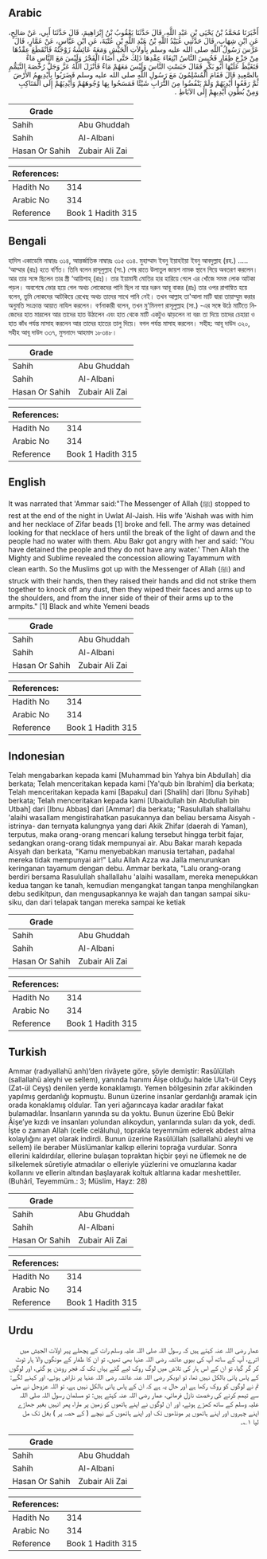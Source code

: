 ## Arabic


<div dir="rtl" lang="ar" style={{fontSize:'larger',backgroundColor:'#f8f9fa',padding:20}}>
أَخْبَرَنَا مُحَمَّدُ بْنُ يَحْيَى بْنِ عَبْدِ اللَّهِ، قَالَ حَدَّثَنَا يَعْقُوبُ بْنُ إِبْرَاهِيمَ، قَالَ حَدَّثَنَا أَبِي، عَنْ صَالِحٍ، عَنِ ابْنِ شِهَابٍ، قَالَ حَدَّثَنِي عُبَيْدُ اللَّهِ بْنُ عَبْدِ اللَّهِ بْنِ عُتْبَةَ، عَنِ ابْنِ عَبَّاسٍ، عَنْ عَمَّارٍ، قَالَ عَرَّسَ رَسُولُ اللَّهِ صلى الله عليه وسلم بِأُولاَتِ الْجَيْشِ وَمَعَهُ عَائِشَةُ زَوْجَتُهُ فَانْقَطَعَ عِقْدُهَا مِنْ جَزْعِ ظِفَارِ فَحُبِسَ النَّاسُ ابْتِغَاءَ عِقْدِهَا ذَلِكَ حَتَّى أَضَاءَ الْفَجْرُ وَلَيْسَ مَعَ النَّاسِ مَاءٌ فَتَغَيَّظَ عَلَيْهَا أَبُو بَكْرٍ فَقَالَ حَبَسْتِ النَّاسَ وَلَيْسَ مَعَهُمْ مَاءٌ فَأَنْزَلَ اللَّهُ عَزَّ وَجَلَّ رُخْصَةَ التَّيَمُّمِ بِالصَّعِيدِ قَالَ فَقَامَ الْمُسْلِمُونَ مَعَ رَسُولِ اللَّهِ صلى الله عليه وسلم فَضَرَبُوا بِأَيْدِيهِمُ الأَرْضَ ثُمَّ رَفَعُوا أَيْدِيَهُمْ وَلَمْ يَنْفُضُوا مِنَ التُّرَابِ شَيْئًا فَمَسَحُوا بِهَا وُجُوهَهُمْ وَأَيْدِيَهُمْ إِلَى الْمَنَاكِبِ وَمِنْ بُطُونِ أَيْدِيهِمْ إِلَى الآبَاطِ ‏.‏
</div>
<div style={{backgroundColor:'#f8f9fa',padding:20, marginBottom: 10}}><table> <thead> <tr> <th>Grade</th> <th></th> </tr> </thead> <tbody> <tr><td>Sahih</td><td>Abu Ghuddah</td></tr><tr><td>Sahih</td><td>Al-Albani</td></tr><tr><td>Hasan Or Sahih</td><td>Zubair Ali Zai</td></tr></tbody></table><table> <thead> <tr> <th>References:</th> <th></th> </tr> </thead> <tbody><tr><td>Hadith No</td><td>314</td></tr><tr><td>Arabic No</td><td>314</td></tr><tr><td>Reference</td><td>Book 1 Hadith 315</td></tr></tbody></table></div>

## Bengali


<div dir="ltr" lang="bn" style={{fontSize:'larger',backgroundColor:'#f8f9fa',padding:20}}>
হাদিস একাডেমি নাম্বারঃ ৩১৪, আন্তর্জাতিক নাম্বারঃ ৩১৫ ৩১৪. মুহাম্মাদ ইবনু ইয়াহইয়া ইবনু আবদুল্লাহ (রহ.) ..... ‘আম্মার (রাঃ) হতে বর্ণিত। তিনি বলেন রাসূলুল্লাহ (সা.) শেষ রাতে উলাতুল জায়শ নামক স্থানে গিয়ে অবতরণ করলেন। আর তার সঙ্গে ছিলেন তার স্ত্রী ‘আয়িশাহ্ (রাঃ)। তার ইয়ামানী মোতির হার হারিয়ে গেলে এর খোঁজে সমস্ত লোক আটকা পড়ল। অবশেষে ভোর হয়ে গেল অথচ লোকেদের পানি ছিল না যার দরুন আবূ বাকর (রাঃ) তার ওপর রাগান্বিত হয়ে বলেন, তুমি লোকদের আটকিয়ে রেখেছ অথচ তাদের সাথে পানি নেই। তখন আল্লাহ তা'আলা মাটি দ্বারা তায়াম্মুম করার অনুমতি সংক্রান্ত আয়াত নাযিল করলেন। বর্ণনাকারী বলেন, তখন মু'মিনগণ রাসূলুল্লাহ (সা.) -এর সঙ্গে উঠে মাটিতে নিজেদের হাত মারলেন আর তাদের হাত উঠালেন এবং হাত থেকে মাটি একটুও ঝাড়লেন না বরং তা দিয়ে তাদের চেহারা ও হাত কাঁধ পর্যন্ত মাসাহ করলেন আর তাদের হাতের তালু দিয়ে। বগল পর্যন্ত মাসাহ করলেন। সহীহ: আবূ দাউদ ৩২০, সহীহ আবূ দাউদ ৩৩৭, মুসনাদে আহমাদ ১৮৩৪৮।
</div>
<div style={{backgroundColor:'#f8f9fa',padding:20, marginBottom: 10}}><table> <thead> <tr> <th>Grade</th> <th></th> </tr> </thead> <tbody> <tr><td>Sahih</td><td>Abu Ghuddah</td></tr><tr><td>Sahih</td><td>Al-Albani</td></tr><tr><td>Hasan Or Sahih</td><td>Zubair Ali Zai</td></tr></tbody></table><table> <thead> <tr> <th>References:</th> <th></th> </tr> </thead> <tbody><tr><td>Hadith No</td><td>314</td></tr><tr><td>Arabic No</td><td>314</td></tr><tr><td>Reference</td><td>Book 1 Hadith 315</td></tr></tbody></table></div>

## English


<div dir="ltr" lang="en" style={{fontSize:'larger',backgroundColor:'#f8f9fa',padding:20}}>
It was narrated that 'Ammar said:"The Messenger of Allah (ﷺ) stopped to rest at the end of the night in Uwlat Al-Jaish. His wife 'Aishah was with him and her necklace of Zifar beads [1] broke and fell. The army was detained looking for that necklace of hers until the break of the light of dawn and the people had no water with them. Abu Bakr got angry with her and said: 'You have detained the people and they do not have any water.' Then Allah the Mighty and Sublime revealed the concession allowing Tayammum with clean earth. So the Muslims got up with the Messenger of Allah (ﷺ) and struck with their hands, then they raised their hands and did not strike them together to knock off any dust, then they wiped their faces and arms up to the shoulders, and from the inner side of their of their arms up to the armpits." [1] Black and white Yemeni beads
</div>
<div style={{backgroundColor:'#f8f9fa',padding:20, marginBottom: 10}}><table> <thead> <tr> <th>Grade</th> <th></th> </tr> </thead> <tbody> <tr><td>Sahih</td><td>Abu Ghuddah</td></tr><tr><td>Sahih</td><td>Al-Albani</td></tr><tr><td>Hasan Or Sahih</td><td>Zubair Ali Zai</td></tr></tbody></table><table> <thead> <tr> <th>References:</th> <th></th> </tr> </thead> <tbody><tr><td>Hadith No</td><td>314</td></tr><tr><td>Arabic No</td><td>314</td></tr><tr><td>Reference</td><td>Book 1 Hadith 315</td></tr></tbody></table></div>

## Indonesian


<div dir="ltr" lang="id" style={{fontSize:'larger',backgroundColor:'#f8f9fa',padding:20}}>
Telah mengabarkan kepada kami [Muhammad bin Yahya bin Abdullah] dia berkata; Telah menceritakan kepada kami [Ya'qub bin Ibrahim] dia berkata; Telah menceritakan kepada kami [Bapaku] dari [Shalih] dari [Ibnu Syihab] berkata; Telah menceritakan kepada kami [Ubaidullah bin Abdullah bin Utbah] dari [Ibnu Abbas] dari [Ammar] dia berkata; "Rasulullah shallallahu 'alaihi wasallam mengistirahatkan pasukannya dan beliau bersama Aisyah -istrinya- dan ternyata kalungnya yang dari Akik Zhifar (daerah di Yaman), terputus, maka orang-orang mencari kalung tersebut hingga terbit fajar, sedangkan orang-orang tidak mempunyai air. Abu Bakar marah kepada Aisyah dan berkata, "Kamu menyebabkan manusia tertahan, padahal mereka tidak mempunyai air!" Lalu Allah Azza wa Jalla menurunkan keringanan tayamum dengan debu. Ammar berkata, "Lalu orang-orang berdiri bersama Rasulullah shallallahu 'alaihi wasallam, mereka menepukkan kedua tangan ke tanah, kemudian mengangkat tangan tanpa menghilangkan debu sedikitpun, dan mengusapkannya ke wajah dan tangan sampai siku-siku, dan dari telapak tangan mereka sampai ke ketiak
</div>
<div style={{backgroundColor:'#f8f9fa',padding:20, marginBottom: 10}}><table> <thead> <tr> <th>Grade</th> <th></th> </tr> </thead> <tbody> <tr><td>Sahih</td><td>Abu Ghuddah</td></tr><tr><td>Sahih</td><td>Al-Albani</td></tr><tr><td>Hasan Or Sahih</td><td>Zubair Ali Zai</td></tr></tbody></table><table> <thead> <tr> <th>References:</th> <th></th> </tr> </thead> <tbody><tr><td>Hadith No</td><td>314</td></tr><tr><td>Arabic No</td><td>314</td></tr><tr><td>Reference</td><td>Book 1 Hadith 315</td></tr></tbody></table></div>

## Turkish


<div dir="ltr" lang="tr" style={{fontSize:'larger',backgroundColor:'#f8f9fa',padding:20}}>
Ammar (radıyallahü anh)’den rivâyete göre, şöyle demiştir: Rasûlüllah (sallallahü aleyhi ve sellem), yanında hanımı Âişe olduğu halde Ula’t-ül Ceyş (Zat-ül Ceyş) denilen yerde konaklamıştı. Yemen bölgesinin zıfar akikinden yapılmış gerdanlığı kopmuştu. Bunun üzerine insanlar gerdanlığı aramak için orada konaklamış oldular. Tan yeri ağarıncaya kadar aradılar fakat bulamadılar. İnsanların yanında su da yoktu. Bunun üzerine Ebû Bekir Âişe’ye kızdı ve insanları yolundan alıkoydun, yanlarında suları da yok, dedi. İşte o zaman Allah (celle celâluhu), toprakla teyemmüm ederek abdest alma kolaylığını ayet olarak indirdi. Bunun üzerine Rasûlüllah (sallallahü aleyhi ve sellem) ile beraber Müslümanlar kalkıp ellerini toprağa vurdular. Sonra ellerini kaldırdılar, ellerine bulaşan topraktan hiçbir şeyi ne üflemek ne de silkelemek sûretiyle atmadılar o elleriyle yüzlerini ve omuzlarına kadar kollarını ve ellerin altından başlayarak koltuk altlarına kadar meshettiler. (Buhârî, Teyemmüm.: 3; Müslim, Hayz: 28)
</div>
<div style={{backgroundColor:'#f8f9fa',padding:20, marginBottom: 10}}><table> <thead> <tr> <th>Grade</th> <th></th> </tr> </thead> <tbody> <tr><td>Sahih</td><td>Abu Ghuddah</td></tr><tr><td>Sahih</td><td>Al-Albani</td></tr><tr><td>Hasan Or Sahih</td><td>Zubair Ali Zai</td></tr></tbody></table><table> <thead> <tr> <th>References:</th> <th></th> </tr> </thead> <tbody><tr><td>Hadith No</td><td>314</td></tr><tr><td>Arabic No</td><td>314</td></tr><tr><td>Reference</td><td>Book 1 Hadith 315</td></tr></tbody></table></div>

## Urdu


<div dir="rtl" lang="ur" style={{fontSize:'larger',backgroundColor:'#f8f9fa',padding:20}}>
عمار رضی اللہ عنہ کہتے ہیں کہ رسول اللہ صلی اللہ علیہ وسلم رات کے پچھلے پہر اولات الجیش میں اترے، آپ کے ساتھ آپ کی بیوی عائشہ رضی اللہ عنہا بھی تھیں، تو ان کا ظفار کے مونگوں والا ہار ٹوٹ کر گر گیا، تو ان کے اس ہار کی تلاش میں لوگ روک لیے گئے یہاں تک کہ فجر روشن ہو گئی، اور لوگوں کے پاس پانی بالکل نہیں تھا، تو ابوبکر رضی اللہ عنہ عائشہ رضی اللہ عنہا پر ناراض ہوئے، اور کہنے لگے: تم نے لوگوں کو روک رکھا ہے اور حال یہ ہے کہ ان کے پاس پانی بالکل نہیں ہے، تو اللہ عزوجل نے مٹی سے تیمم کرنے کی رخصت نازل فرمائی، عمار رضی اللہ عنہ کہتے ہیں: تو مسلمان رسول اللہ صلی اللہ علیہ وسلم کے ساتھ کھڑے ہوئے، اور ان لوگوں نے اپنے ہاتھوں کو زمین پر مارا، پھر انہیں بغیر جھاڑے اپنے چہروں اور اپنے ہاتھوں پر مونڈھوں تک اور اپنے ہاتھوں کے نیچے ( کے حصہ پر ) بغل تک مل لیا ۱؎۔
</div>
<div style={{backgroundColor:'#f8f9fa',padding:20, marginBottom: 10}}><table> <thead> <tr> <th>Grade</th> <th></th> </tr> </thead> <tbody> <tr><td>Sahih</td><td>Abu Ghuddah</td></tr><tr><td>Sahih</td><td>Al-Albani</td></tr><tr><td>Hasan Or Sahih</td><td>Zubair Ali Zai</td></tr></tbody></table><table> <thead> <tr> <th>References:</th> <th></th> </tr> </thead> <tbody><tr><td>Hadith No</td><td>314</td></tr><tr><td>Arabic No</td><td>314</td></tr><tr><td>Reference</td><td>Book 1 Hadith 315</td></tr></tbody></table></div>